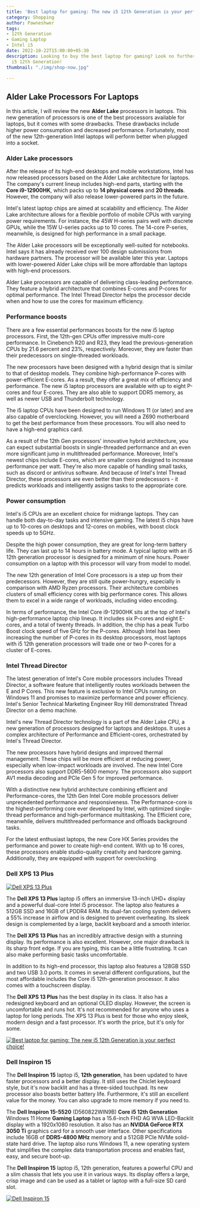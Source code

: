 ```yaml
---
title: 'Best laptop for gaming: The new i5 12th Generation is your perfect choice!'
category: Shopping
author: Pawneshwer
tags:
- 12th Generation
- Gaming Laptop
- Intel i5
date: 2022-10-22T15:00:00+05:30
description: Looking to buy the best laptop for gaming? Look no further than the new
  i5 12th Generation!
thumbnail: "./img/shop-now.jpg"

---
```

## Alder Lake Processors For Laptops

In this article, I will review the new **Alder Lake** processors in laptops. This new generation of processors is one of the best processors available for laptops, but it comes with some drawbacks. These drawbacks include higher power consumption and decreased performance. Fortunately, most of the new 12th-generation Intel laptops will perform better when plugged into a socket.

### Alder Lake processors

After the release of its high-end desktops and mobile workstations, Intel has now released processors based on the Alder Lake architecture for laptops. The company's current lineup includes high-end parts, starting with the **Core i9-12900HK**, which packs up to **14 physical cores** and **20 threads**. However, the company will also release lower-powered parts in the future.

Intel's latest laptop chips are aimed at scalability and efficiency. The Alder Lake architecture allows for a flexible portfolio of mobile CPUs with varying power requirements. For instance, the 45W H-series pairs well with discrete GPUs, while the 15W U-series packs up to 10 cores. The 14-core P-series, meanwhile, is designed for high performance in a small package.

The Alder Lake processors will be exceptionally well-suited for notebooks. Intel says it has already received over 100 design submissions from hardware partners. The processor will be available later this year. Laptops with lower-powered Alder Lake chips will be more affordable than laptops with high-end processors.

Alder Lake processors are capable of delivering class-leading performance. They feature a hybrid architecture that combines E-cores and P-cores for optimal performance. The Intel Thread Director helps the processor decide when and how to use the cores for maximum efficiency.

### Performance boosts

There are a few essential performances boosts for the new i5 laptop processors. First, the 12th-gen CPUs offer impressive multi-core performance. In Cinebench R20 and R23, they lead the previous-generation CPUs by 21.6 percent and 23%, respectively. Moreover, they are faster than their predecessors on single-threaded workloads.

The new processors have been designed with a hybrid design that is similar to that of desktop models. They combine high-performance P-cores with power-efficient E-cores. As a result, they offer a great mix of efficiency and performance. The new i5 laptop processors are available with up to eight P-cores and four E-cores. They are also able to support DDR5 memory, as well as newer USB and Thunderbolt technology.

The i5 laptop CPUs have been designed to run Windows 11 (or later) and are also capable of overclocking. However, you will need a Z690 motherboard to get the best performance from these processors. You will also need to have a high-end graphics card.

As a result of the 12th Gen processors' innovative hybrid architecture, you can expect substantial boosts in single-threaded performance and an even more significant jump in multithreaded performance. Moreover, Intel's newest chips include E-cores, which are smaller cores designed to increase performance per watt. They're also more capable of handling small tasks, such as discord or antivirus software. And because of Intel's Intel Thread Director, these processors are even better than their predecessors - it predicts workloads and intelligently assigns tasks to the appropriate core.

### Power consumption

Intel's i5 CPUs are an excellent choice for midrange laptops. They can handle both day-to-day tasks and intensive gaming. The latest i5 chips have up to 10-cores on desktops and 12-cores on mobiles, with boost clock speeds up to 5GHz.

Despite the high power consumption, they are great for long-term battery life. They can last up to 14 hours in battery mode. A typical laptop with an i5 12th generation processor is designed for a minimum of nine hours. Power consumption on a laptop with this processor will vary from model to model.

The new 12th generation of Intel Core processors is a step up from their predecessors. However, they are still quite power-hungry, especially in comparison with AMD Ryzen processors. Their architecture combines clusters of small efficiency cores with big performance cores. This allows them to excel in a wide range of workloads, including video encoding.

In terms of performance, the Intel Core i9-12900HK sits at the top of Intel's high-performance laptop chip lineup. It includes six P-cores and eight E-cores, and a total of twenty threads. In addition, the chip has a peak Turbo Boost clock speed of five GHz for the P-cores. Although Intel has been increasing the number of P-cores in its desktop processors, most laptops with i5 12th generation processors will trade one or two P-cores for a cluster of E-cores.

### Intel Thread Director

The latest generation of Intel's Core mobile processors includes Thread Director, a software feature that intelligently routes workloads between the E and P Cores. This new feature is exclusive to Intel CPUs running on Windows 11 and promises to maximize performance and power efficiency. Intel's Senior Technical Marketing Engineer Roy Hill demonstrated Thread Director on a demo machine.

Intel's new Thread Director technology is a part of the Alder Lake CPU, a new generation of processors designed for laptops and desktops. It uses a complex architecture of Performance and Efficient-cores, orchestrated by Intel's Thread Director.

The new processors have hybrid designs and improved thermal management. These chips will be more efficient at reducing power, especially when low-impact workloads are involved. The new Intel Core processors also support DDR5-5600 memory. The processors also support AV1 media decoding and PCIe Gen 5 for improved performance.

With a distinctive new hybrid architecture combining efficient and Performance-cores, the 12th Gen Intel Core mobile processors deliver unprecedented performance and responsiveness. The Performance-core is the highest-performing core ever developed by Intel, with optimized single-thread performance and high-performance multitasking. The Efficient core, meanwhile, delivers multithreaded performance and offloads background tasks.

For the latest enthusiast laptops, the new Core HX Series provides the performance and power to create high-end content. With up to 16 cores, these processors enable studio-quality creativity and hardcore gaming. Additionally, they are equipped with support for overclocking.

### Dell XPS 13 Plus

[![Dell XPS 13 Plus](./img/71lbq7kfjsl-_sl1500_.jpg "Dell XPS 13 Plus")](https://amzn.to/3MYm6jI)

The **Dell XPS 13 Plus** laptop i5 offers an immersive 13-inch UHD+ display and a powerful dual-core Intel i5 processor. The laptop also features a 512GB SSD and 16GB of LPDDR4 RAM. Its dual-fan cooling system delivers a 55% increase in airflow and is designed to prevent overheating. Its sleek design is complemented by a large, backlit keyboard and a smooth interior.

The **Dell XPS 13 Plus** has an incredibly attractive design with a stunning display. Its performance is also excellent. However, one major drawback is its sharp front edge. If you are typing, this can be a little frustrating. It can also make performing basic tasks uncomfortable.

In addition to its high-end processor, this laptop also features a 128GB SSD and two USB 3.0 ports. It comes in several different configurations, but the most affordable includes the Core i5 12th-generation processor. It also comes with a touchscreen display.

The **Dell XPS 13 Plus** has the best display in its class. It also has a redesigned keyboard and an optional OLED display. However, the screen is uncomfortable and runs hot. It's not recommended for anyone who uses a laptop for long periods. The XPS 13 Plus is best for those who enjoy sleek, modern design and a fast processor. It's worth the price, but it's only for some.

[![Best laptop for gaming: The new i5 12th Generation is your perfect choice!](./img/amazon-in.png "Best laptop for gaming: The new i5 12th Generation is your perfect choice!")](https://amzn.to/3z3GRVa)

### Dell Inspiron 15

The **Dell Inspiron 15** laptop i5, **12th generation**, has been updated to have faster processors and a better display. It still uses the Chiclet keyboard style, but it's now backlit and has a three-sided touchpad. Its new processor also boasts better battery life. Furthermore, it's still an excellent value for the money. You can also upgrade to more memory if you need to.

The **Dell Inspiron 15-5520** (D560822WIN9B) **Core i5 12th Generation** Windows 11 Home **Gaming Laptop** has a 15.6-inch FHD AG WVA LED-Backlit display with a 1920x1080 resolution. It also has an **NVIDIA GeForce RTX 3050 Ti** graphics card for a smooth user interface. Other specifications include 16GB of **DDR5-4800 MHz** memory and a 512GB PCIe NVMe solid-state hard drive. The laptop also runs Windows 11, a new operating system that simplifies the complex data transportation process and enables fast, easy, and secure boot-up.

The **Dell Inspiron 15** laptop i5, 12th generation, features a powerful CPU and a slim chassis that lets you use it in various ways. Its display offers a large, crisp image and can be used as a tablet or laptop with a full-size SD card slot.

[![Dell Inspiron 15](./img/amazon-in.png "Dell Inspiron 15")](https://amzn.to/3z3GRVa)
